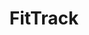 ---
title: FitTrack
role: Fullstack Developer
description: A web app for tracking your fitness journey.  Have the convenience of food logging, exercise logging, weight tracking, and progress visualization all in one place.
image: fittrack.png
---